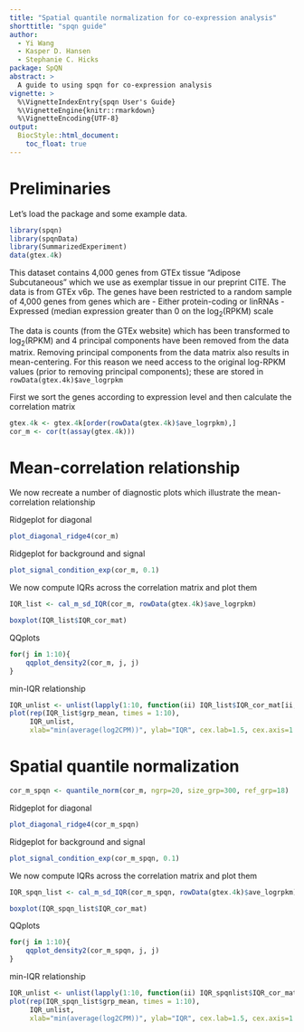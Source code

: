 ```yaml
---
title: "Spatial quantile normalization for co-expression analysis"
shorttitle: "spqn guide"
author:
  - Yi Wang
  - Kasper D. Hansen
  - Stephanie C. Hicks
package: SpQN
abstract: >
  A guide to using spqn for co-expression analysis
vignette: >
  %\VignetteIndexEntry{spqn User's Guide}
  %\VignetteEngine{knitr::rmarkdown}
  %\VignetteEncoding{UTF-8}  
output:
  BiocStyle::html_document:
    toc_float: true
---
```


# Preliminaries


Let's load the package and some example data.

```r
library(spqn)
library(spqnData)
library(SummarizedExperiment)
data(gtex.4k)
```

This dataset contains 4,000 genes from GTEx tissue "Adipose Subcutaneous" which we use as exemplar tissue in our preprint CITE. The data is from GTEx v6p. The genes have been restricted to a random sample of 4,000 genes from genes which are
- Either protein-coding or linRNAs
- Expressed (median expression greater than 0 on the $\log_2(\text{RPKM})$ scale

The data is counts (from the GTEx website) which has been transformed to $\log_2(\text{RPKM})$ and 4 principal components have been removed from the data matrix. Removing principal components from the data matrix also results in mean-centering. For this reason we need access to the original log-RPKM values (prior to removing principal components); these are stored in `rowData(gtex.4k)$ave_logrpkm`

First we sort the genes according to expression level and then calculate the correlation matrix
```r
gtex.4k <- gtex.4k[order(rowData(gtex.4k)$ave_logrpkm),]
cor_m <- cor(t(assay(gtex.4k)))
```

# Mean-correlation relationship

We now recreate a number of diagnostic plots which illustrate the mean-correlation relationship

Ridgeplot for diagonal
```r
plot_diagonal_ridge4(cor_m)
```

Ridgeplot for background and signal
```r
plot_signal_condition_exp(cor_m, 0.1)
```

We now compute IQRs across the correlation matrix and plot them


```r
IQR_list <- cal_m_sd_IQR(cor_m, rowData(gtex.4k)$ave_logrpkm)

```


```r
boxplot(IQR_list$IQR_cor_mat)
```


QQplots
```r
for(j in 1:10){
    qqplot_density2(cor_m, j, j)
}
```

min-IQR relationship
```r
IQR_unlist <- unlist(lapply(1:10, function(ii) IQR_list$IQR_cor_mat[ii, ii:10]))
plot(rep(IQR_list$grp_mean, times = 1:10),
     IQR_unlist,
     xlab="min(average(log2CPM))", ylab="IQR", cex.lab=1.5, cex.axis=1.2, col="blue")
```


# Spatial quantile normalization

```r
cor_m_spqn <- quantile_norm(cor_m, ngrp=20, size_grp=300, ref_grp=18)
```


Ridgeplot for diagonal
```r
plot_diagonal_ridge4(cor_m_spqn)
```

Ridgeplot for background and signal
```r
plot_signal_condition_exp(cor_m_spqn, 0.1)
```

We now compute IQRs across the correlation matrix and plot them


```r
IQR_spqn_list <- cal_m_sd_IQR(cor_m_spqn, rowData(gtex.4k)$ave_logrpkm)

```


```r
boxplot(IQR_spqn_list$IQR_cor_mat)
```


QQplots
```r
for(j in 1:10){
    qqplot_density2(cor_m_spqn, j, j)
}
```

min-IQR relationship
```r
IQR_unlist <- unlist(lapply(1:10, function(ii) IQR_spqnlist$IQR_cor_mat[ii, ii:10]))
plot(rep(IQR_spqn_list$grp_mean, times = 1:10),
     IQR_unlist,
     xlab="min(average(log2CPM))", ylab="IQR", cex.lab=1.5, cex.axis=1.2, col="blue")
```


